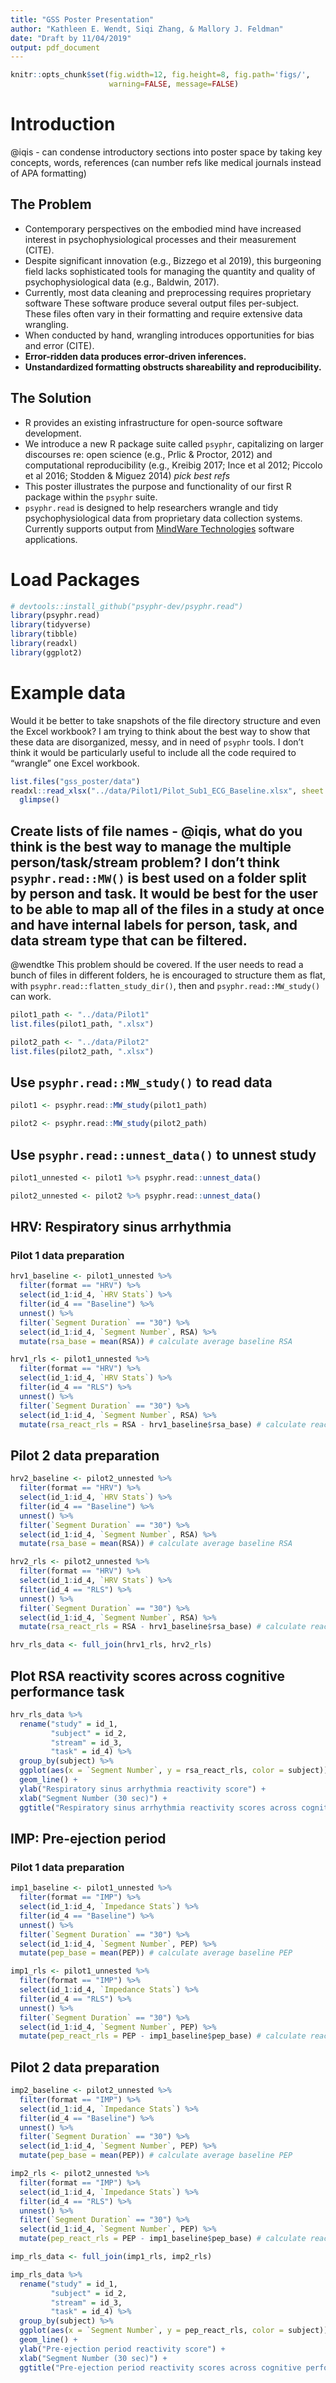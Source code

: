 ```yaml
---
title: "GSS Poster Presentation"
author: "Kathleen E. Wendt, Siqi Zhang, & Mallory J. Feldman"
date: "Draft by 11/04/2019"
output: pdf_document
---
```


```r
knitr::opts_chunk$set(fig.width=12, fig.height=8, fig.path='figs/',
                      warning=FALSE, message=FALSE)
```

# Introduction

@iqis - can condense introductory sections into poster space by taking key concepts, words, references (can number refs like medical journals instead of APA formatting)

## The Problem

- Contemporary perspectives on the embodied mind have increased interest in psychophysiological processes and their measurement (CITE).
- Despite significant innovation (e.g., Bizzego et al 2019), this burgeoning field lacks sophisticated tools for managing the quantity and quality of psychophysiological data (e.g., Baldwin, 2017).
- Currently, most data cleaning and preprocessing requires proprietary software
These software produce several output files per-subject. These files often vary in their formatting and require extensive data wrangling.
- When conducted by hand, wrangling introduces opportunities for bias and error (CITE).
- **Error-ridden data produces error-driven inferences.**
- **Unstandardized formatting obstructs shareability and reproducibility.**

## The Solution

- R provides an existing infrastructure for open-source software development.
- We introduce a new R package suite called `psyphr`, capitalizing on larger discourses re: open science (e.g., Prlic & Proctor, 2012) and computational reproducibility (e.g., Kreibig 2017; Ince et al 2012; Piccolo et al 2016; Stodden & Miguez 2014) _pick best refs_
- This poster illustrates the purpose and functionality of our first R package within the `psyphr` suite.
- `psyphr.read` is designed to help researchers wrangle and tidy psychophysiological data from proprietary data collection systems. Currently supports output from [MindWare Technologies](https://www.mindwaretech.com/) software applications.

# Load Packages

```r
# devtools::install_github("psyphr-dev/psyphr.read")
library(psyphr.read)
library(tidyverse)
library(tibble)
library(readxl)
library(ggplot2)
```

# Example data

Would it be better to take snapshots of the file directory structure and even the Excel workbook? I am trying to think about the best way to show that these data are disorganized, messy, and in need of `psyphr` tools. I don't think it would be particularly useful to include all the code required to "wrangle" one Excel workbook.


```r
list.files("gss_poster/data")
readxl::read_xlsx("../data/Pilot1/Pilot_Sub1_ECG_Baseline.xlsx", sheet = 1) %>%
  glimpse()
```

## Create lists of file names - @iqis, what do you think is the best way to manage the multiple person/task/stream problem? I don't think `psyphr.read::MW()` is best used on a folder split by person and task. It would be best for the user to be able to map all of the files in a study at once and have internal labels for person, task, and data stream type that can be filtered.

@wendtke This problem should be covered. If the user needs to read a bunch of files in different folders, he is encouraged to structure them as flat, with `psyphr.read::flatten_study_dir()`, then and `psyphr.read::MW_study()` can work.

```r
pilot1_path <- "../data/Pilot1"
list.files(pilot1_path, ".xlsx")
```

```r
pilot2_path <- "../data/Pilot2"
list.files(pilot2_path, ".xlsx")
```

## Use `psyphr.read::MW_study()` to read data 

```r
pilot1 <- psyphr.read::MW_study(pilot1_path)
```

```r
pilot2 <- psyphr.read::MW_study(pilot2_path)
```

## Use `psyphr.read::unnest_data()` to unnest study 

```r
pilot1_unnested <- pilot1 %>% psyphr.read::unnest_data()
```

```r
pilot2_unnested <- pilot2 %>% psyphr.read::unnest_data()
```

## HRV: Respiratory sinus arrhythmia

### Pilot 1 data preparation

```r
hrv1_baseline <- pilot1_unnested %>% 
  filter(format == "HRV") %>% 
  select(id_1:id_4, `HRV Stats`) %>% 
  filter(id_4 == "Baseline") %>% 
  unnest() %>% 
  filter(`Segment Duration` == "30") %>% 
  select(id_1:id_4, `Segment Number`, RSA) %>% 
  mutate(rsa_base = mean(RSA)) # calculate average baseline RSA

hrv1_rls <- pilot1_unnested %>% 
  filter(format == "HRV") %>% 
  select(id_1:id_4, `HRV Stats`) %>% 
  filter(id_4 == "RLS") %>% 
  unnest() %>% 
  filter(`Segment Duration` == "30") %>% 
  select(id_1:id_4, `Segment Number`, RSA) %>% 
  mutate(rsa_react_rls = RSA - hrv1_baseline$rsa_base) # calculate reactivity
```

## Pilot 2 data preparation

```r
hrv2_baseline <- pilot2_unnested %>% 
  filter(format == "HRV") %>% 
  select(id_1:id_4, `HRV Stats`) %>% 
  filter(id_4 == "Baseline") %>% 
  unnest() %>% 
  filter(`Segment Duration` == "30") %>% 
  select(id_1:id_4, `Segment Number`, RSA) %>% 
  mutate(rsa_base = mean(RSA)) # calculate average baseline RSA

hrv2_rls <- pilot2_unnested %>% 
  filter(format == "HRV") %>% 
  select(id_1:id_4, `HRV Stats`) %>% 
  filter(id_4 == "RLS") %>% 
  unnest() %>% 
  filter(`Segment Duration` == "30") %>% 
  select(id_1:id_4, `Segment Number`, RSA) %>% 
  mutate(rsa_react_rls = RSA - hrv1_baseline$rsa_base) # calculate reactivity

hrv_rls_data <- full_join(hrv1_rls, hrv2_rls)
```

## Plot RSA reactivity scores across cognitive performance task

```r
hrv_rls_data %>% 
  rename("study" = id_1,
         "subject" = id_2,
         "stream" = id_3,
         "task" = id_4) %>% 
  group_by(subject) %>% 
  ggplot(aes(x = `Segment Number`, y = rsa_react_rls, color = subject)) + 
  geom_line() +
  ylab("Respiratory sinus arrhythmia reactivity score") +
  xlab("Segment Number (30 sec)") + 
  ggtitle("Respiratory sinus arrhythmia reactivity scores across cognitive performance task by subject")
```

## IMP: Pre-ejection period 

### Pilot 1 data preparation

```r
imp1_baseline <- pilot1_unnested %>% 
  filter(format == "IMP") %>% 
  select(id_1:id_4, `Impedance Stats`) %>% 
  filter(id_4 == "Baseline") %>% 
  unnest() %>% 
  filter(`Segment Duration` == "30") %>% 
  select(id_1:id_4, `Segment Number`, PEP) %>% 
  mutate(pep_base = mean(PEP)) # calculate average baseline PEP

imp1_rls <- pilot1_unnested %>% 
  filter(format == "IMP") %>% 
  select(id_1:id_4, `Impedance Stats`) %>% 
  filter(id_4 == "RLS") %>% 
  unnest() %>% 
  filter(`Segment Duration` == "30") %>% 
  select(id_1:id_4, `Segment Number`, PEP) %>% 
  mutate(pep_react_rls = PEP - imp1_baseline$pep_base) # calculate reactivity
```

## Pilot 2 data preparation

```r
imp2_baseline <- pilot2_unnested %>% 
  filter(format == "IMP") %>% 
  select(id_1:id_4, `Impedance Stats`) %>% 
  filter(id_4 == "Baseline") %>% 
  unnest() %>% 
  filter(`Segment Duration` == "30") %>% 
  select(id_1:id_4, `Segment Number`, PEP) %>% 
  mutate(pep_base = mean(PEP)) # calculate average baseline PEP

imp2_rls <- pilot2_unnested %>% 
  filter(format == "IMP") %>% 
  select(id_1:id_4, `Impedance Stats`) %>% 
  filter(id_4 == "RLS") %>% 
  unnest() %>% 
  filter(`Segment Duration` == "30") %>% 
  select(id_1:id_4, `Segment Number`, PEP) %>% 
  mutate(pep_react_rls = PEP - imp1_baseline$pep_base) # calculate reactivity
```

```r
imp_rls_data <- full_join(imp1_rls, imp2_rls)
```

```r
imp_rls_data %>% 
  rename("study" = id_1,
         "subject" = id_2,
         "stream" = id_3,
         "task" = id_4) %>% 
  group_by(subject) %>% 
  ggplot(aes(x = `Segment Number`, y = pep_react_rls, color = subject)) + 
  geom_line() +
  ylab("Pre-ejection period reactivity score") +
  xlab("Segment Number (30 sec)") + 
  ggtitle("Pre-ejection period reactivity scores across cognitive performance task by subject")
```
